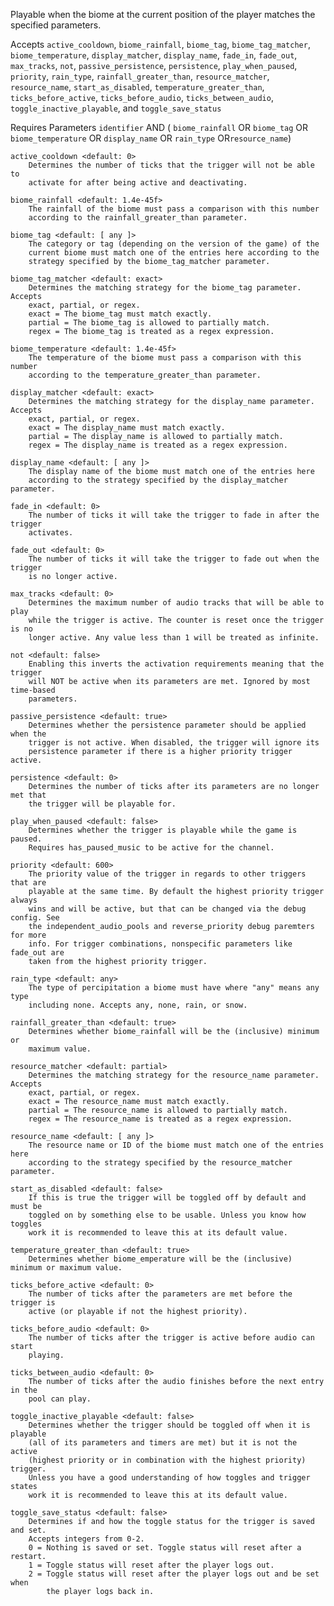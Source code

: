 Playable when the biome at the current position of the player matches the specified parameters.

Accepts `active_cooldown`, `biome_rainfall`, `biome_tag`, `biome_tag_matcher`, `biome_temperature`, `display_matcher`,
 `display_name`, `fade_in`, `fade_out`, `max_tracks`, `not`, `passive_persistence`, `persistence`, `play_when_paused`,
 `priority`, `rain_type`, `rainfall_greater_than`, `resource_matcher`, `resource_name`, `start_as_disabled`,
 `temperature_greater_than`, `ticks_before_active`, `ticks_before_audio`, `ticks_between_audio`,
 `toggle_inactive_playable`, and `toggle_save_status`

Requires Parameters `identifier` AND ( `biome_rainfall` OR `biome_tag` OR `biome_temperature` OR `display_name` OR
 `rain_type` OR`resource_name`)

```
active_cooldown <default: 0>
    Determines the number of ticks that the trigger will not be able to
    activate for after being active and deactivating.

biome_rainfall <default: 1.4e-45f>
    The rainfall of the biome must pass a comparison with this number
    according to the rainfall_greater_than parameter.

biome_tag <default: [ any ]>
    The category or tag (depending on the version of the game) of the
    current biome must match one of the entries here according to the
    strategy specified by the biome_tag_matcher parameter.

biome_tag_matcher <default: exact>
    Determines the matching strategy for the biome_tag parameter. Accepts
    exact, partial, or regex.
    exact = The biome_tag must match exactly.
    partial = The biome_tag is allowed to partially match.
    regex = The biome_tag is treated as a regex expression.

biome_temperature <default: 1.4e-45f>
    The temperature of the biome must pass a comparison with this number
    according to the temperature_greater_than parameter.

display_matcher <default: exact>
    Determines the matching strategy for the display_name parameter. Accepts
    exact, partial, or regex.
    exact = The display_name must match exactly.
    partial = The display_name is allowed to partially match.
    regex = The display_name is treated as a regex expression.

display_name <default: [ any ]>
    The display name of the biome must match one of the entries here
    according to the strategy specified by the display_matcher parameter.

fade_in <default: 0>
    The number of ticks it will take the trigger to fade in after the trigger
    activates.

fade_out <default: 0>
    The number of ticks it will take the trigger to fade out when the trigger
    is no longer active.

max_tracks <default: 0>
    Determines the maximum number of audio tracks that will be able to play
    while the trigger is active. The counter is reset once the trigger is no
    longer active. Any value less than 1 will be treated as infinite.

not <default: false>
    Enabling this inverts the activation requirements meaning that the trigger
    will NOT be active when its parameters are met. Ignored by most time-based
    parameters.

passive_persistence <default: true>
    Determines whether the persistence parameter should be applied when the
    trigger is not active. When disabled, the trigger will ignore its
    persistence parameter if there is a higher priority trigger active.

persistence <default: 0>
    Determines the number of ticks after its parameters are no longer met that
    the trigger will be playable for.

play_when_paused <default: false>
    Determines whether the trigger is playable while the game is paused.
    Requires has_paused_music to be active for the channel.

priority <default: 600>
    The priority value of the trigger in regards to other triggers that are
    playable at the same time. By default the highest priority trigger always
    wins and will be active, but that can be changed via the debug config. See
    the independent_audio_pools and reverse_priority debug paremters for more
    info. For trigger combinations, nonspecific parameters like fade_out are
    taken from the highest priority trigger.

rain_type <default: any>
    The type of percipitation a biome must have where "any" means any type
    including none. Accepts any, none, rain, or snow.

rainfall_greater_than <default: true>
    Determines whether biome_rainfall will be the (inclusive) minimum or
    maximum value.

resource_matcher <default: partial>
    Determines the matching strategy for the resource_name parameter. Accepts
    exact, partial, or regex.
    exact = The resource_name must match exactly.
    partial = The resource_name is allowed to partially match.
    regex = The resource_name is treated as a regex expression.

resource_name <default: [ any ]>
    The resource name or ID of the biome must match one of the entries here
    according to the strategy specified by the resource_matcher parameter.

start_as_disabled <default: false>
    If this is true the trigger will be toggled off by default and must be
    toggled on by something else to be usable. Unless you know how toggles
    work it is recommended to leave this at its default value.

temperature_greater_than <default: true>
    Determines whether biome_emperature will be the (inclusive) minimum or maximum value.

ticks_before_active <default: 0>
    The number of ticks after the parameters are met before the trigger is
    active (or playable if not the highest priority).

ticks_before_audio <default: 0>
    The number of ticks after the trigger is active before audio can start
    playing.

ticks_between_audio <default: 0>
    The number of ticks after the audio finishes before the next entry in the
    pool can play.

toggle_inactive_playable <default: false>
    Determines whether the trigger should be toggled off when it is playable
    (all of its parameters and timers are met) but it is not the active
    (highest priority or in combination with the highest priority) trigger.
    Unless you have a good understanding of how toggles and trigger states
    work it is recommended to leave this at its default value.

toggle_save_status <default: false>
    Determines if and how the toggle status for the trigger is saved and set.
    Accepts integers from 0-2.
    0 = Nothing is saved or set. Toggle status will reset after a restart.
    1 = Toggle status will reset after the player logs out.
    2 = Toggle status will reset after the player logs out and be set when
        the player logs back in.
```